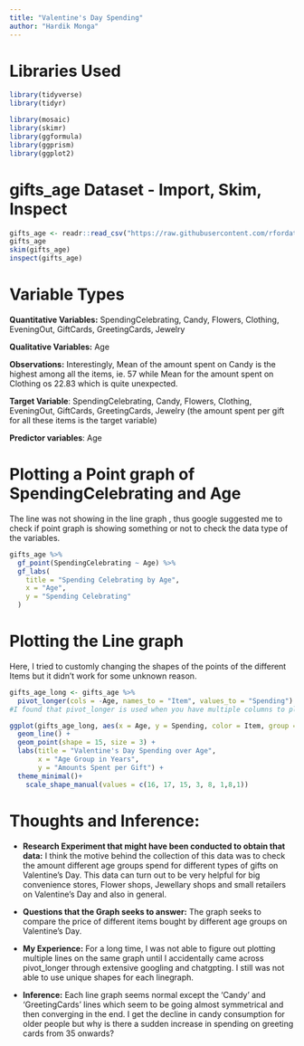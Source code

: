 ```yaml
---
title: "Valentine's Day Spending"
author: "Hardik Monga"
---
```


# Libraries Used

```r
library(tidyverse)
library(tidyr)

library(mosaic)
library(skimr)
library(ggformula)
library(ggprism)
library(ggplot2)

```

# gifts_age Dataset - Import, Skim, Inspect

```r
gifts_age <- readr::read_csv("https://raw.githubusercontent.com/rfordatascience/tidytuesday/master/data/2024/2024-02-13/gifts_age.csv")
gifts_age
skim(gifts_age)
inspect(gifts_age)
```

# Variable Types

**Quantitative Variables:** SpendingCelebrating, Candy, Flowers, Clothing, EveningOut, GiftCards, GreetingCards, Jewelry

**Qualitative Variables:** Age

**Observations:** Interestingly, Mean of the amount spent on Candy is the highest among all the items, ie. 57 while Mean for the amount spent on Clothing os 22.83 which is quite unexpected.

**Target Variable**: SpendingCelebrating, Candy, Flowers, Clothing, EveningOut, GiftCards, GreetingCards, Jewelry (the amount spent per gift for all these items is the target variable)

**Predictor variables**: Age

# Plotting a Point graph of SpendingCelebrating and Age

The line was not showing in the line graph , thus google suggested me to check if point graph is showing something or not to check the data type of the variables.

```r

gifts_age %>%
  gf_point(SpendingCelebrating ~ Age) %>%
  gf_labs(
    title = "Spending Celebrating by Age",
    x = "Age",
    y = "Spending Celebrating"
  )
```

# Plotting the Line graph

Here, I tried to customly changing the shapes of the points of the different Items but it didn't work for some unknown reason.

```r

gifts_age_long <- gifts_age %>%
  pivot_longer(cols = -Age, names_to = "Item", values_to = "Spending")
#I found that pivot_longer is used when you have multiple columns to plot on the y-axis. Here, names_to and values_to avail the rest of columns' title and numeric data sperately.

ggplot(gifts_age_long, aes(x = Age, y = Spending, color = Item, group = Item, shape = Item)) +
  geom_line() +
  geom_point(shape = 15, size = 3) + 
  labs(title = "Valentine's Day Spending over Age",
       x = "Age Group in Years",
       y = "Amounts Spent per Gift") +
  theme_minimal()+
    scale_shape_manual(values = c(16, 17, 15, 3, 8, 1,8,1)) 

```

# Thoughts and Inference:

-   **Research Experiment that might have been conducted to obtain that data:** I think the motive behind the collection of this data was to check the amount different age groups spend for different types of gifts on Valentine's Day. This data can turn out to be very helpful for big convenience stores, Flower shops, Jewellary shops and small retailers on Valentine's Day and also in general.

-   **Questions that the Graph seeks to answer:** The graph seeks to compare the price of different items bought by different age groups on Valentine's Day.

-   **My Experience:** For a long time, I was not able to figure out plotting multiple lines on the same graph until I accidentally came across pivot_longer through extensive googling and chatgpting. I still was not able to use unique shapes for each linegraph.

-   **Inference:** Each line graph seems normal except the 'Candy' and 'GreetingCards' lines which seem to be going almost symmetrical and then converging in the end. I get the decline in candy consumption for older people but why is there a sudden increase in spending on greeting cards from 35 onwards?
